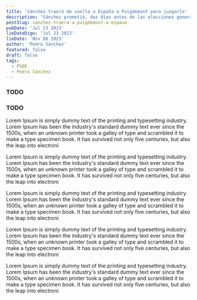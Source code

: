 ```yaml
---
title: 'Sánchez traerá de vuelta a España a Puigdemont para juzgarlo'
description: 'Sánchez prometió, dos días antes de las elecciones generales de julio 2023, traer a Carlos Puigdemont'
postSlug: sanchez-traera-a-puigdemont-a-espana
pubDate: 'Jul 23 2023'
lieDateDigo: 'Jul 23 2023'
lieDate: 'Nov 08 2023'
author: 'Pedro Sánchez'
featured: false
draft: false
tags:
  - PSOE
  - Pedro Sánchez
---
```



<VideoBlocks>
	<div slot="before">
    <YouTube id="_ffEffzkGtc" />
		<h3>TODO</h3>
	</div>
	<div slot="after">
    <YouTube id="jM9IivS7-0s" />
		<h3>TODO</h3>
	</div>
</VideoBlocks>

<Timeline>
  <TimelineItem title="El ministro I" date="8 noviembre 2023">
    <p>
      Lorem Ipsum is simply dummy text of the printing and typesetting
      industry. Lorem Ipsum has been the industry's standard dummy text
      ever since the 1500s, when an unknown printer took a galley of type
      and scrambled it to make a type specimen book. It has survived not
      only five centuries, but also the leap into electroni
    </p>
  </TimelineItem>
  <TimelineItem title="El ministro II" date="9 noviembre 2023">
    <p>
      Lorem Ipsum is simply dummy text of the printing and typesetting
      industry. Lorem Ipsum has been the industry's standard dummy text
      ever since the 1500s, when an unknown printer took a galley of type
      and scrambled it to make a type specimen book. It has survived not
      only five centuries, but also the leap into electroni
    </p>
  </TimelineItem>
  <TimelineItem title="La ministra I" date="10 noviembre 2023">
    <p>
      Lorem Ipsum is simply dummy text of the printing and typesetting
      industry. Lorem Ipsum has been the industry's standard dummy text
      ever since the 1500s, when an unknown printer took a galley of type
      and scrambled it to make a type specimen book. It has survived not
      only five centuries, but also the leap into electroni
    </p>
  </TimelineItem>
  <TimelineItem title="La ministra II" date="11 noviembre 2023">
    <p>
      Lorem Ipsum is simply dummy text of the printing and typesetting
      industry. Lorem Ipsum has been the industry's standard dummy text
      ever since the 1500s, when an unknown printer took a galley of type
      and scrambled it to make a type specimen book. It has survived not
      only five centuries, but also the leap into electroni
    </p>
  </TimelineItem>
  <TimelineItem title="El ministro III" date="12 noviembre 2023">
    <p>
      Lorem Ipsum is simply dummy text of the printing and typesetting
      industry. Lorem Ipsum has been the industry's standard dummy text
      ever since the 1500s, when an unknown printer took a galley of type
      and scrambled it to make a type specimen book. It has survived not
      only five centuries, but also the leap into electroni
    </p>
  </TimelineItem>
</Timeline>
